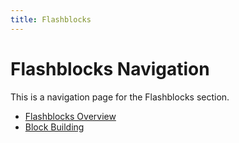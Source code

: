 ```yaml
---
title: Flashblocks
---
```



# Flashblocks Navigation

<Callout type="info">
  This is a navigation page for the Flashblocks section.
</Callout>

*   [Flashblocks Overview](/stack/transactions/flashblocks)
*   [Block Building](/stack/transactions/flashblocks/block-building)
